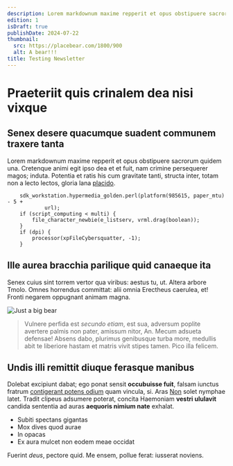 ```yaml
---
description: Lorem markdownum maxime repperit et opus obstipuere sacrorum quidem una.
edition: 1
isDraft: true
publishDate: 2024-07-22
thumbnail:
  src: https://placebear.com/1800/900
  alt: A bear!!!
title: Testing Newsletter
---
```


# Praeteriit quis crinalem dea nisi vixque

## Senex desere quacumque suadent communem traxere tanta

Lorem markdownum maxime repperit et opus obstipuere sacrorum quidem una.
Cretenque animi egit ipso dea et et fuit, nam crimine persequerer magos; induta.
Potentia et ratis his cum gravitate tanti, structa inter, totam non a lecto
lectos, gloria lana [placido](http://www.aptafunibus.com/).

```
    sdk_workstation.hypermedia_golden.perl(platform(985615, paper_mtu) - 5 +
            url);
    if (script_computing < multi) {
        file_character_newbie(e_listserv, vrml.drag(boolean));
    }
    if (dpi) {
        processor(xpFileCybersquatter, -1);
    }
```

## Ille aurea bracchia parilique quid canaeque ita

Senex cuius sint torrem vertor qua viribus: aestus tu, ut. Altera arbore Tmolo.
Omnes horrendus committat: alii omnia Erectheus caerulea, et! Fronti negarem
oppugnant animam magna.

![Just a big bear](https://placebear.com/1800/900 "A bear?")

> Vulnere perfida est _secundo etiam_, est sua, adversum poplite avertere palmis
> non pater, amissum nitor, An. Mecum adsueta defensae! Absens dabo, plurimus
> genibusque turba more, medullis abit te liberiore hastam et matris vivit
> stipes tamen. Pico illa felicem.

## Undis illi remittit diuque ferasque manibus

Dolebat excipiunt dabat; ego ponat sensit **occubuisse fuit**, falsam iunctus
fratrum [contigerant potens odium](http://labe.net/terrae) quam vincula, si.
Aras [Non](http://habenas.io/finetendens.aspx) solet nymphae latet. Tradit
clipeus adsumere poterat, concita Haemoniam **vestri ululavit** candida
sententia ad auras **aequoris nimium nate** exhalat.

- Subiti spectans gigantas
- Mox dives quod aurae
- In opacas
- Ex aura mulcet non eodem meae occidat

Fuerint _deus_, pectore quid. Me ensem, pollue ferat: iusserat noviens.
